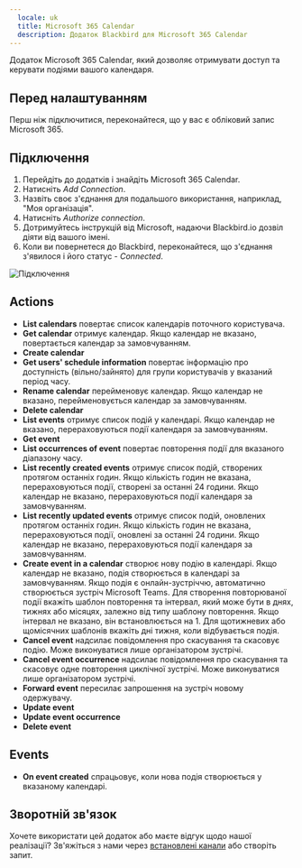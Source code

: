 ```yaml
---
  locale: uk
  title: Microsoft 365 Calendar
  description: Додаток Blackbird для Microsoft 365 Calendar
---
```


<LinkCard title="Переглянути на Github" target="_blank" href="https://github.com/bb-io/Microsoft365Calendar" icon="github" />

Додаток Microsoft 365 Calendar, який дозволяє отримувати доступ та керувати подіями вашого календаря.

## Перед налаштуванням

Перш ніж підключитися, переконайтеся, що у вас є обліковий запис Microsoft 365.

## Підключення

1. Перейдіть до додатків і знайдіть Microsoft 365 Calendar.
2. Натисніть _Add Connection_.
3. Назвіть своє з'єднання для подальшого використання, наприклад, "Моя організація".
4. Натисніть _Authorize connection_.
5. Дотримуйтесь інструкцій від Microsoft, надаючи Blackbird.io дозвіл діяти від вашого імені.
6. Коли ви повернетеся до Blackbird, переконайтеся, що з'єднання з'явилося і його статус - _Connected_.

![Підключення](https://raw.githubusercontent.com/bb-io/Microsoft365Calendar/main/image/README/connecting.png)

## Actions

- **List calendars** повертає список календарів поточного користувача.
- **Get calendar** отримує календар. Якщо календар не вказано, повертається календар за замовчуванням.
- **Create calendar**
- **Get users' schedule information** повертає інформацію про доступність (вільно/зайнято) для групи користувачів у вказаний період часу.
- **Rename calendar** перейменовує календар. Якщо календар не вказано, перейменовується календар за замовчуванням.
- **Delete calendar**
- **List events** отримує список подій у календарі. Якщо календар не вказано, перераховуються події календаря за замовчуванням.
- **Get event**
- **List occurrences of event** повертає повторення події для вказаного діапазону часу.
- **List recently created events** отримує список подій, створених протягом останніх годин. Якщо кількість годин не вказана, перераховуються події, створені за останні 24 години. Якщо календар не вказано, перераховуються події календаря за замовчуванням.
- **List recently updated events** отримує список подій, оновлених протягом останніх годин. Якщо кількість годин не вказана, перераховуються події, оновлені за останні 24 години. Якщо календар не вказано, перераховуються події календаря за замовчуванням.
- **Create event in a calendar** створює нову подію в календарі. Якщо календар не вказано, подія створюється в календарі за замовчуванням. Якщо подія є онлайн-зустріччю, автоматично створюється зустріч Microsoft Teams. Для створення повторюваної події вкажіть шаблон повторення та інтервал, який може бути в днях, тижнях або місяцях, залежно від типу шаблону повторення. Якщо інтервал не вказано, він встановлюється на 1. Для щотижневих або щомісячних шаблонів вкажіть дні тижня, коли відбувається подія.
- **Cancel event** надсилає повідомлення про скасування та скасовує подію. Може виконуватися лише організатором зустрічі.
- **Cancel event occurrence** надсилає повідомлення про скасування та скасовує одне повторення циклічної зустрічі. Може виконуватися лише організатором зустрічі.
- **Forward event** пересилає запрошення на зустріч новому одержувачу.
- **Update event**
- **Update event occurrence**
- **Delete event**

## Events

- **On event created** спрацьовує, коли нова подія створюється у вказаному календарі.

## Зворотній зв'язок

Хочете використати цей додаток або маєте відгук щодо нашої реалізації? Зв'яжіться з нами через [встановлені канали](https://www.blackbird.io/) або створіть запит.